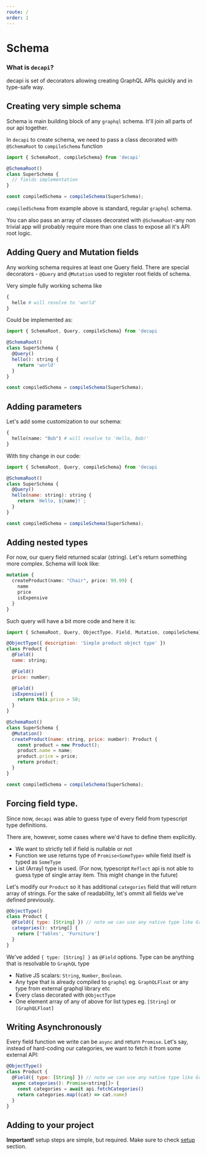 ```yaml
---
route: /
order: 1
---
```


# Schema

### What is `decapi`?

decapi is set of decorators allowing creating GraphQL APIs quickly and in type-safe way.

## Creating very simple schema

Schema is main building block of any `graphql` schema. It'll join all parts of our api together.

In `decapi` to create schema, we need to pass a class decorated with `@SchemaRoot` to `compileSchema` function

```js
import { SchemaRoot, compileSchema} from 'decapi'

@SchemaRoot()
class SuperSchema {
  // fields implementation
}

const compiledSchema = compileSchema(SuperSchema);
```

`compiledSchema` from example above is standard, regular `graphql` schema.

You can also pass an array of classes decorated with `@SchemaRoot`-any non trivial app will probably require more than one class to expose all it's API root logic.

## Adding Query and Mutation fields

Any working schema requires at least one Query field. There are special decorators - `@Query` and `@Mutation` used to register root fields of schema.

Very simple fully working schema like

```graphql
{
  hello # will resolve to 'world'
}
```

Could be implemented as:

```js
import { SchemaRoot, Query, compileSchema} from 'decapi

@SchemaRoot()
class SuperSchema {
  @Query()
  hello(): string {
    return 'world'
  }
}

const compiledSchema = compileSchema(SuperSchema);
```

## Adding parameters

Let's add some customization to our schema:

```graphql
{
  hello(name: "Bob") # will resolve to 'Hello, Bob!'
}
```

With tiny change in our code:

```js
import { SchemaRoot, Query, compileSchema} from 'decapi

@SchemaRoot()
class SuperSchema {
  @Query()
  hello(name: string): string {
    return `Hello, ${name}!`;
  }
}

const compiledSchema = compileSchema(SuperSchema);
```

## Adding nested types

For now, our query field returned scalar (string). Let's return something more complex. Schema will look like:

```graphql
mutation {
  createProduct(name: "Chair", price: 99.99) {
    name
    price
    isExpensive
  }
}
```

Such query will have a bit more code and here it is:

```js
import { SchemaRoot, Query, ObjectType, Field, Mutation, compileSchema} from 'decapi;

@ObjectType({ description: 'Simple product object type' })
class Product {
  @Field()
  name: string;

  @Field()
  price: number;

  @Field()
  isExpensive() {
    return this.price > 50;
  }
}

@SchemaRoot()
class SuperSchema {
  @Mutation()
  createProduct(name: string, price: number): Product {
    const product = new Product();
    product.name = name;
    product.price = price;
    return product;
  }
}

const compiledSchema = compileSchema(SuperSchema);
```

## Forcing field type.

Since now, `decapi` was able to guess type of every field from typescript type definitions.

There are, however, some cases where we'd have to define them explicitly.

- We want to strictly tell if field is nullable or not
- Function we use returns type of `Promise<SomeType>` while field itself is typed as `SomeType`
- List (Array) type is used. (For now, typescript `Reflect` api is not able to guess type of single array item. This might change in the future)

Let's modify our `Product` so it has additional `categories` field that will return array of strings. For the sake of readability, let's ommit all fields we've defined previously.

```js
@ObjectType()
class Product {
  @Field({ type: [String] }) // note we can use any native type like GraphQLString!
  categories(): string[] {
    return ['Tables', 'Furniture']
  }
}
```

We've added `{ type: [String] }` as `@Field` options. Type can be anything that is resolvable to `GraphQL` type

- Native JS scalars: `String`, `Number`, `Boolean`.
- Any type that is already compiled to `graphql` eg. `GraphQLFloat` or any type from external graphql library etc
- Every class decorated with `@ObjectType`
- One element array of any of above for list types eg. `[String]` or `[GraphQLFloat]`

## Writing Asynchronously

Every field function we write can be `async` and return `Promise`. Let's say, instead of hard-coding our categories, we want to fetch it from some external API:

```js
@ObjectType()
class Product {
  @Field({ type: [String] }) // note we can use any native type like GraphQLString!
  async categories(): Promise<string[]> {
    const categories = await api.fetchCategories()
    return categories.map((cat) => cat.name)
  }
}
```

## Adding to your project

**Important!** setup steps are simple, but required. Make sure to check [setup](/setup) section.
